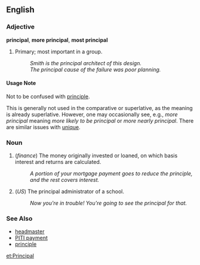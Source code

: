 ==English==

===Adjective===
'''principal''', '''more principal''', '''most principal'''

# Primary; most important in a group.
#: ''Smith is the principal architect of this design.''
#: ''The principal cause of the failure was poor planning.''

====Usage Note====

Not to be confused with [[principle]].

This is generally not used in the comparative or superlative, as the meaning is already superlative.  However, one may occasionally see, e.g., ''more principal'' meaning ''more likely to be principal'' or ''more nearly principal''.  There are similar issues with [[unique]].

===Noun===
# (''finance'') The money originally invested or loaned, on which basis interest and returns are calculated.
#: ''A portion of your mortgage payment goes to reduce the principle, and the rest covers interest.''
# (''US'') The principal administrator of a school.
#: ''Now you're in trouble!  You're going to see the principal for that.''

===See Also===

*[[headmaster]]
*[[PITI payment]]
*[[principle]]

[[et:Principal]]